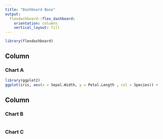 ```yaml
---
title: "Dashboard Base"
output: 
  flexdashboard::flex_dashboard:
    orientation: columns
    vertical_layout: fill
---
```


```r
library(flexdashboard)
```

Column {data-width=650}
-----------------------------------------------------------------------

### Chart A

```r
library(ggplot2)
ggplot(iris, aes(x = Sepal.Width, y = Petal.Length , col = Species)) + geom_point(size =5)
```

Column {data-width=350}
-----------------------------------------------------------------------

### Chart B

```r

```

### Chart C

```r

```

